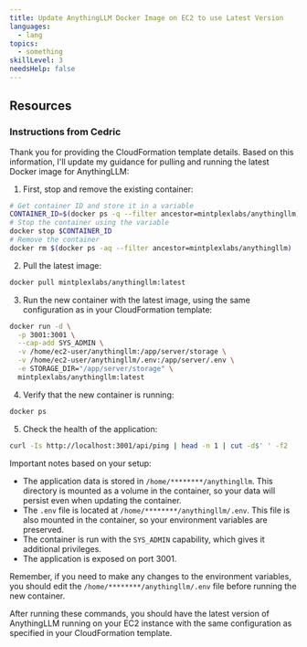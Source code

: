 ```yaml
---
title: Update AnythingLLM Docker Image on EC2 to use Latest Version
languages:
  - lang
topics:
  - something
skillLevel: 3
needsHelp: false
---
```



## Resources

### Instructions from Cedric

Thank you for providing the CloudFormation template details. Based on this information, I'll update my guidance for pulling and running the latest Docker image for AnythingLLM:

1. First, stop and remove the existing container:

```bash
# Get container ID and store it in a variable
CONTAINER_ID=$(docker ps -q --filter ancestor=mintplexlabs/anythingllm)
# Stop the container using the variable
docker stop $CONTAINER_ID
# Remove the container
docker rm $(docker ps -aq --filter ancestor=mintplexlabs/anythingllm)
```

2. Pull the latest image:

```bash
docker pull mintplexlabs/anythingllm:latest
```

3. Run the new container with the latest image, using the same configuration as in your CloudFormation template:

```bash
docker run -d \
  -p 3001:3001 \
  --cap-add SYS_ADMIN \
  -v /home/ec2-user/anythingllm:/app/server/storage \
  -v /home/ec2-user/anythingllm/.env:/app/server/.env \
  -e STORAGE_DIR="/app/server/storage" \
  mintplexlabs/anythingllm:latest
```

4. Verify that the new container is running:

```bash
docker ps
```

5. Check the health of the application:

```bash
curl -Is http://localhost:3001/api/ping | head -n 1 | cut -d$' ' -f2
```

Important notes based on your setup:

- The application data is stored in `/home/********/anythingllm`. This directory is mounted as a volume in the container, so your data will persist even when updating the container.
- The `.env` file is located at `/home/********/anythingllm/.env`. This file is also mounted in the container, so your environment variables are preserved.
- The container is run with the `SYS_ADMIN` capability, which gives it additional privileges.
- The application is exposed on port 3001.

Remember, if you need to make any changes to the environment variables, you should edit the `/home/********/anythingllm/.env` file before running the new container.

After running these commands, you should have the latest version of AnythingLLM running on your EC2 instance with the same configuration as specified in your CloudFormation template.
